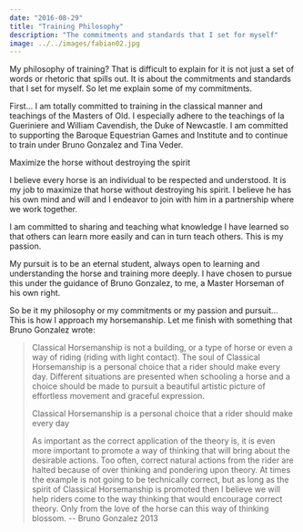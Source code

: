 ```yaml
---
date: "2016-08-29"
title: "Training Philosophy"
description: "The commitments and standards that I set for myself"
image: ../../images/fabian02.jpg
---
```


My philosophy of training? That is difficult to explain for it is not just a set of words or rhetoric that spills out. It is about the commitments and standards that I set for myself. So let me explain some of my commitments.

First... I am totally committed to training in the classical manner and teachings of the Masters of Old. I especially adhere to the teachings of la Gueriniere and William Cavendish, the Duke of Newcastle. I am committed to supporting the Baroque Equestrian Games and Institute and to continue to train under Bruno Gonzalez and Tina Veder.

Maximize the horse without destroying the spirit

I believe every horse is an individual to be respected and understood. It is my job to maximize that horse without destroying his spirit. I believe he has his own mind and will and I endeavor to join with him in a partnership where we work together.

I am committed to sharing and teaching what knowledge I have learned so that others can learn more easily and can in turn teach others. This is my passion.

My pursuit is to be an eternal student, always open to learning and understanding the horse and training more deeply. I have chosen to pursue this under the guidance of Bruno Gonzalez, to me, a Master Horseman of his own right.

So be it my philosophy or my commitments or my passion and pursuit... This is how I approach my horsemanship. Let me finish with something that Bruno Gonzalez wrote:

> Classical Horsemanship is not a building, or a type of horse or even a way of riding (riding with light contact). The soul of Classical Horsemanship is a personal choice that a rider should make every day. Different situations are presented when schooling a horse and a choice should be made to pursuit a beautiful artistic picture of effortless movement and graceful expression.
> 
> Classical Horsemanship is a personal choice that a rider should make every day
> 
> As important as the correct application of the theory is, it is even more important to promote a way of thinking that will bring about the desirable actions. Too often, correct natural actions from the rider are halted because of over thinking and pondering upon theory. At times the example is not going to be technically correct, but as long as the spirit of Classical Horsemanship is promoted then I believe we will help riders come to the way thinking that would encourage correct theory. Only from the love of the horse can this way of thinking blossom. -- Bruno Gonzalez 2013